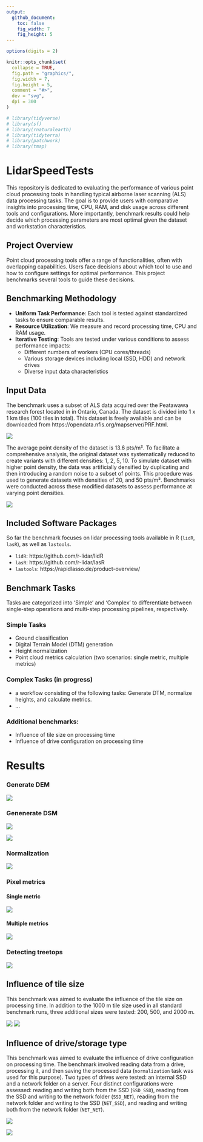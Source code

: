 ```yaml
---
output: 
  github_document:
    toc: false
    fig_width: 7
    fig_height: 5
---
```

  
  <!-- README.md is generated from README.Rmd. Please edit that file -->
  
```r
options(digits = 2)

knitr::opts_chunk$set(
  collapse = TRUE,
  fig.path = "graphics/",
  fig.width = 7,
  fig.height = 5,
  comment = "#>",
  dev = "svg",
  dpi = 300
)

# library(tidyverse)
# library(sf)
# library(rnaturalearth)
# library(tidyterra)
# library(patchwork)
# library(tmap)

```
  
# LidarSpeedTests

```{=gfm}
> [!IMPORTANT]  
> This is an ongoing work and the results may contain errors.
```

This repository is dedicated to evaluating the performance of various point cloud processing tools in handling typical airborne laser scanning (ALS) data processing tasks. The goal is to provide users with comparative insights into processing time, CPU, RAM, and disk usage across different tools and configurations. More importantly, benchmark results could help decide which processing parameters are most optimal given the dataset and workstation characteristics. 


## Project Overview

Point cloud processing tools offer a range of functionalities, often with overlapping capabilities. Users face decisions about which tool to use and how to configure settings for optimal performance. This project benchmarks several tools to guide these decisions.

## Benchmarking Methodology

- **Uniform Task Performance**: Each tool is tested against standardized tasks to ensure comparable results.
- **Resource Utilization**: We measure and record processing time, CPU and RAM usage. 
- **Iterative Testing**: Tools are tested under various conditions to assess performance impacts:
  - Different numbers of workers (CPU cores/threads)
  - Various storage devices including local (SSD, HDD) and network drives
  - Diverse input data characteristics

## Input Data

The benchmark uses a subset of ALS data acquired over the Peatawawa research forest located in in Ontario, Canada. The dataset is divided into 1 x 1 km tiles (100 tiles in total). This dataset is freely available and can be downloaded from https://opendata.nfis.org/mapserver/PRF.html.

![](graphics/data.png)

The average point density of the dataset is 13.6 pts/m². To facilitate a comprehensive analysis, the original dataset was systematically reduced to create variants with different densities: 1, 2, 5, 10. To simulate dataset with higher point density, the data was artificially densified by duplicating and then introducing a random noise to a subset of points. This procedure was used to generate datasets with densities of 20, and 50 pts/m². Benchmarks were conducted across these modified datasets to assess performance at varying point densities.

![](graphics/data_density_crossections.png)


## Included Software Packages

So far the benchmark focuses on lidar processing tools available in R (`lidR`, `lasR`), as well as `lastools`.

- `lidR`: https://github.com/r-lidar/lidR 
- `lasR`: https://github.com/r-lidar/lasR
- `lastools`: https://rapidlasso.de/product-overview/

## Benchmark Tasks

Tasks are categorized into 'Simple' and 'Complex' to differentiate between single-step operations and multi-step processing pipelines, respectively.

### Simple Tasks
- Ground classification
- Digital Terrain Model (DTM) generation
- Height normalization
- Point cloud metrics calculation (two scenarios: single metric, multiple metrics)


### Complex Tasks (in progress)
- a workflow consisting of the following tasks: Generate DTM, normalize heights, and calculate metrics.
- ...

### Additional benchmarks:
- Influence of tile size on processing time
- Influence of drive configuration on processing time


# Results

```{=gfm}
> [!IMPORTANT]  
> Work in progress. Benchmarks need to be updated using the newest version of the `lasR` package.
```


### Generate DEM

![](graphics/result_generate_DEM_W-VIC-A127816_v2.png)


### Genenerate DSM 

![](graphics/result_generate_DSM1_W-VIC-A127816_v2.png)


![](graphics/result_generate_DSM2_W-VIC-A127816_v2.png)


### Normalization 


![](graphics/result_normalization_W-VIC-A127816_lidR_4.1.1_lasR_0.7.1_lastools_240402.svg)


### Pixel metrics

#### Single metric

```{=gfm}
> [!NOTE]  
> Bizzare results for `lasR` - reruning and investigating.
```

![](graphics/result_pixel_metrics_1a_W-VIC-A127816_v2.png)

#### Multiple metrics

```{=gfm}
> [!NOTE]  
> Benchmark needs to be re-designed to make the results comparable. 
```

![](graphics/result_pixel_metrics_2_W-VIC-A127816_v2.png)


### Detecting treetops

```{=gfm}
> [!NOTE]  
> Bizzare results for `lasR` - reruning and investigating.
```

![](graphics/result_tree_detection_W-VIC-A127816_v2.png)


## Influence of tile size

This benchmark was aimed to evaluate the influence of the tile size on processing time. In addition to the 1000 m tile size used in all standard benchmark runs, three additional sizes were tested: 200, 500, and 2000 m. 


![](graphics/byTileSize.png)
![](graphics/byTileSizeRel.png)

## Influence of drive/storage type

This benchmark was aimed to evaluate the influence of drive configuration on processing time. The benchmark involved reading data from a drive, processing it, and then saving the processed data (`normalization` task was used for this purpose). Two types of drives were tested: an internal SSD and a network folder on a server. Four distinct configurations were assessed: reading and writing both from the SSD (`SSD_SSD`), reading from the SSD and writing to the network folder (`SSD_NET`), reading from the network folder and writing to the SSD (`NET_SSD`), and reading and writing both from the network folder (`NET_NET`). 


![](graphics/byDrives.png)


![](graphics/byDrivesRel.png)